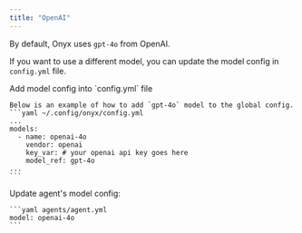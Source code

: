 ```yaml
---
title: "OpenAI"
---
```


By default, Onyx uses `gpt-4o` from OpenAI.

If you want to use a different model, you can update the model config in `config.yml` file.

<Steps>
  
  <Step title="Add model config">
    Add model config into `config.yml` file

    Below is an example of how to add `gpt-4o` model to the global config.
    ```yaml ~/.config/onyx/config.yml
    ...
    models:
      - name: openai-4o
        vendor: openai
        key_var: # your openai api key goes here
        model_ref: gpt-4o
    ...
    ```

  </Step>
  <Step title="Update agent's model config">
    Update agent's model config:

    ```yaml agents/agent.yml
    model: openai-4o
    ```

  </Step>
</Steps>
